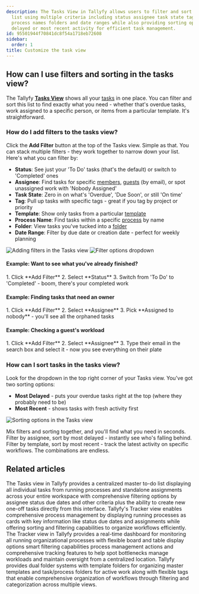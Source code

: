 ```yaml
---
description: The Tasks View in Tallyfy allows users to filter and sort their task
  list using multiple criteria including status assignee task state tags templates
  process names folders and date ranges while also providing sorting options by most
  delayed or most recent activity for efficient task management.
id: 95501944f70841dc8f54a1718eb72608
sidebar:
  order: 1
title: Customize the task view
---
```



## How can I use filters and sorting in the tasks view?

The Tallyfy **[Tasks View](/products/pro/tracking-and-tasks/tasks-view/)** shows all your [tasks](/products/pro/tracking-and-tasks/tasks/) in one place. You can filter and sort this list to find exactly what you need - whether that's overdue tasks, work assigned to a specific person, or items from a particular template. It's straightforward.

### How do I add filters to the tasks view?

Click the **Add Filter** button at the top of the Tasks view. Simple as that. You can stack multiple filters - they work together to narrow down your list. Here's what you can filter by:

*   **Status**: See just your 'To Do' tasks (that's the default) or switch to 'Completed' ones
*   **Assignee**: Find tasks for specific [members](/products/pro/documenting/members/), [guests](/products/pro/documenting/guests/) (by email), or spot unassigned work with 'Nobody Assigned'
*   **Task State**: Zero in on what's 'Overdue', 'Due Soon', or still 'On time'
*   **Tag**: Pull up tasks with specific tags - great if you tag by project or priority
*   **Template**: Show only tasks from a particular [template](/products/pro/documenting/templates/)
*   **Process Name**: Find tasks within a specific [process](/products/pro/tracking-and-tasks/processes/) by name
*   **Folder**: View tasks you've tucked into a [folder](/products/pro/tracking-and-tasks/tasks-view/how-can-i-add-tasks-to-folders-in-tallyfy/)
*   **Date Range**: Filter by due date or creation date - perfect for weekly planning

![Adding filters in the Tasks view](https://screenshots.tallyfy.com/tallyfy%2Fpro%2Fdesktop-light-filter-task.png)
![Filter options dropdown](https://screenshots.tallyfy.com/tallyfy%2Fpro%2Fdesktop-light-add-filter-to-task.png)

#### Example: Want to see what you've already finished?
<Steps>
1. Click **Add Filter**
2. Select **Status**
3. Switch from 'To Do' to 'Completed' - boom, there's your completed work
</Steps>

#### Example: Finding tasks that need an owner
<Steps>
1. Click **Add Filter**
2. Select **Assignee**
3. Pick **Assigned to nobody** - you'll see all the orphaned tasks
</Steps>

#### Example: Checking a guest's workload
<Steps>
1. Click **Add Filter**
2. Select **Assignee** 
3. Type their email in the search box and select it - now you see everything on their plate
</Steps>

### How can I sort tasks in the tasks view?

Look for the dropdown in the top right corner of your Tasks view. You've got two sorting options:
*   **Most Delayed** - puts your overdue tasks right at the top (where they probably need to be)
*   **Most Recent** - shows tasks with fresh activity first

![Sorting options in the Tasks view](https://screenshots.tallyfy.com/tallyfy%2Fpro%2Fdesktop-light-sort-tasks.png)

Mix filters and sorting together, and you'll find what you need in seconds. Filter by assignee, sort by most delayed - instantly see who's falling behind. Filter by template, sort by most recent - track the latest activity on specific workflows. The combinations are endless.


## Related articles
<CardGrid>
<LinkTitleCard header="<b>Tracking And Tasks > Tasks view</b>" href="/products/pro/tracking-and-tasks/tasks-view/" > The Tasks view in Tallyfy provides a centralized master to-do list displaying all individual tasks from running processes and standalone assignments across your entire workspace with comprehensive filtering options by assignee status due dates and other criteria plus the ability to create new one-off tasks directly from this interface. </LinkTitleCard>
<LinkTitleCard header="<b>Tracker View > Manage and track my processes</b>" href="/products/pro/tracking-and-tasks/tracker-view/how-can-i-manage-and-track-my-processes-on-tallyfy/" > Tallyfy's Tracker view enables comprehensive process management by displaying running processes as cards with key information like status due dates and assignments while offering sorting and filtering capabilities to organize workflows efficiently. </LinkTitleCard>
<LinkTitleCard header="<b>Tracking And Tasks > Tracker view</b>" href="/products/pro/tracking-and-tasks/tracker-view/" > The Tracker view in Tallyfy provides a real-time dashboard for monitoring all running organizational processes with flexible board and table display options smart filtering capabilities process management actions and comprehensive tracking features to help spot bottlenecks manage workloads and maintain oversight from a centralized location. </LinkTitleCard>
<LinkTitleCard header="<b>Tasks View > Organize tasks and processes into folders</b>" href="/products/pro/tracking-and-tasks/tasks-view/how-can-i-add-tasks-to-folders-in-tallyfy/" > Tallyfy provides dual folder systems with template folders for organizing master templates and task/process folders for active work along with flexible tags that enable comprehensive organization of workflows through filtering and categorization across multiple views. </LinkTitleCard>
</CardGrid>